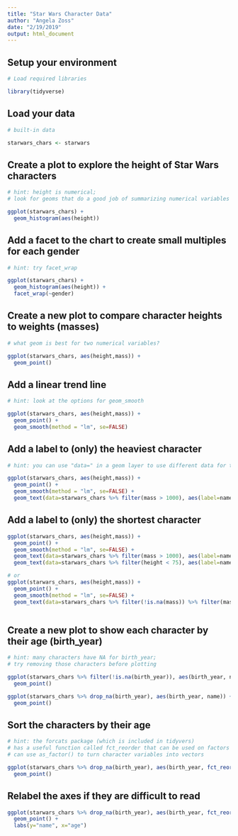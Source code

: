 ```yaml
---
title: "Star Wars Character Data"
author: "Angela Zoss"
date: "2/19/2019"
output: html_document
---
```


## Setup your environment

```r

# Load required libraries

library(tidyverse)

```

## Load your data

```r

# built-in data

starwars_chars <- starwars

```

## Create a plot to explore the height of Star Wars characters

```r

# hint: height is numerical; 
# look for geoms that do a good job of summarizing numerical variables

ggplot(starwars_chars) +
  geom_histogram(aes(height))

```

## Add a facet to the chart to create small multiples for each gender

```r

# hint: try facet_wrap

ggplot(starwars_chars) +
  geom_histogram(aes(height)) + 
  facet_wrap(~gender)

```

## Create a new plot to compare character heights to weights (masses)

```r

# what geom is best for two numerical variables?

ggplot(starwars_chars, aes(height,mass)) +
  geom_point()

```

## Add a linear trend line

```r

# hint: look at the options for geom_smooth

ggplot(starwars_chars, aes(height,mass)) +
  geom_point() +
  geom_smooth(method = "lm", se=FALSE)

```


## Add a label to (only) the heaviest character

```r

# hint: you can use "data=" in a geom layer to use different data for that layer 

ggplot(starwars_chars, aes(height,mass)) +
  geom_point() +
  geom_smooth(method = "lm", se=FALSE) + 
  geom_text(data=starwars_chars %>% filter(mass > 1000), aes(label=name), nudge_y = -50)

```

## Add a label to (only) the shortest character

```r

ggplot(starwars_chars, aes(height,mass)) +
  geom_point() +
  geom_smooth(method = "lm", se=FALSE) + 
  geom_text(data=starwars_chars %>% filter(mass > 1000), aes(label=name), nudge_y = -50) + 
  geom_text(data=starwars_chars %>% filter(height < 75), aes(label=name), nudge_y = 50)

# or
ggplot(starwars_chars, aes(height,mass)) +
  geom_point() +
  geom_smooth(method = "lm", se=FALSE) + 
  geom_text(data=starwars_chars %>% filter(!is.na(mass)) %>% filter(mass == max(mass) | height == min(height)), aes(label=name), nudge_y = 50)



```

## Create a new plot to show each character by their age (birth_year)

```r

# hint: many characters have NA for birth_year;
# try removing those characters before plotting

ggplot(starwars_chars %>% filter(!is.na(birth_year)), aes(birth_year, name)) +
  geom_point()

ggplot(starwars_chars %>% drop_na(birth_year), aes(birth_year, name)) +
  geom_point()

```

## Sort the characters by their age

```r

# hint: the forcats package (which is included in tidyvers) 
# has a useful function called fct_reorder that can be used on factors
# can use as_factor() to turn character variables into vectors

ggplot(starwars_chars %>% drop_na(birth_year), aes(birth_year, fct_reorder(as_factor(name),birth_year))) +
  geom_point()

```

## Relabel the axes if they are difficult to read

```r

ggplot(starwars_chars %>% drop_na(birth_year), aes(birth_year, fct_reorder(as_factor(name),birth_year))) +
  geom_point() +
  labs(y="name", x="age")

```
